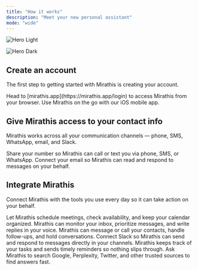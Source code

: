 ```yaml
---
title: "How it works"
description: "Meet your new personal assistant"
mode: "wide"
---
```


<img
  className="block dark:hidden"
  src="/images/hero-light.png"
  alt="Hero Light"
/>

<img
  className="hidden dark:block"
  src="/images/hero-dark.png"
  alt="Hero Dark"
/>

## Create an account

The first step to getting started with Mirathis is creating your account.

<CardGroup cols={2}>
  <Card title="Sign in on web" icon="key" iconType="sharp-solid" href="https://mirathis.app/login">
    Head to [mirathis.app](https://mirathis.app/login) to access Mirathis from your browser.
  </Card>
  <Card title="Download the App" icon="download" iconType="sharp-solid" href="https://mirathis.app/login">
    Use Mirathis on the go with our iOS mobile app.
  </Card>
</CardGroup>

## Give Mirathis access to your contact info

Mirathis works across all your communication channels — phone, SMS, WhatsApp, email, and Slack.

<CardGroup cols={2}>
  <Card title="Phone" icon="phone" iconType="sharp-solid" href="/interfaces/phone">
    Share your number so Mirathis can call or text you via phone, SMS, or WhatsApp.
  </Card>
  <Card title="Email" icon="envelope" iconType="sharp-solid" href="/interfaces/email">
    Connect your email so Mirathis can read and respond to messages on your behalf.
  </Card>
</CardGroup>

## Integrate Mirathis

Connect Mirathis with the tools you use every day so it can take action on your behalf.

<CardGroup cols={2}>
  <Card title="Calendar" icon="calendar" iconType="sharp-solid">
    Let Mirathis schedule meetings, check availability, and keep your calendar organized.
  </Card>
  <Card title="Inbox" icon="inbox" iconType="sharp-solid">
    Mirathis can monitor your inbox, prioritize messages, and write replies in your voice.
  </Card>
  <Card title="Texting & Calling" icon="message" iconType="sharp-solid">
    Mirathis can message or call your contacts, handle follow-ups, and hold conversations.
  </Card>
  <Card title="Slack" icon="slack" iconType="sharp-solid">
    Connect Slack so Mirathis can send and respond to messages directly in your channels.
  </Card>
  <Card title="Reminders & To-dos" icon="bell" iconType="sharp-solid">
    Mirathis keeps track of your tasks and sends timely reminders so nothing slips through.
  </Card>
  <Card title="Information" icon="globe" iconType="sharp-solid">
    Ask Mirathis to search Google, Perplexity, Twitter, and other trusted sources to find answers fast.
  </Card>
</CardGroup>